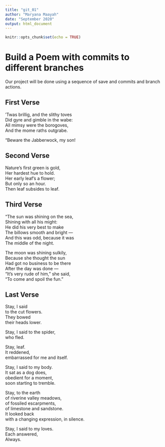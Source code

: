 ```yaml
---
title: "git_01"
author: "Maryana Maayah"
date: "September 2020"
output: html_document
---
```


```r
knitr::opts_chunk$set(echo = TRUE)
```
# Build a Poem with commits to different branches
Our project will be done using a sequence of save and commits and branch actions.
<!-- Do not modify or change any text in "!--" bracketed areas such as this --- these are instructions to
you, if you change any of this the git program will notice it and compromise your git merging strategy !-->

## First Verse 
<!--Put the first five lines of a poem by Lewis Carrol in this section!-->
’Twas brillig, and the slithy toves    
      Did gyre and gimble in the wabe:   
All mimsy were the borogoves,   
      And the mome raths outgrabe.  
  
“Beware the Jabberwock, my son!   


## Second Verse
<!--Put the first five lines of a poem by Robert Frost here!-->
Nature’s first green is gold,  
Her hardest hue to hold.  
Her early leaf’s a flower;  
But only so an hour.  
Then leaf subsides to leaf.  

## Third Verse
<!--Put the first two verses of The Walrus and the Carpenter here!-->
"The sun was shining on the sea,  
      Shining with all his might:  
He did his very best to make  
      The billows smooth and bright —  
And this was odd, because it was  
      The middle of the night.  
  
The moon was shining sulkily,  
      Because she thought the sun  
Had got no business to be there  
      After the day was done —  
"It's very rude of him," she said,  
      "To come and spoil the fun." 
      
## Last Verse
<!--Put a short poem of your choice 8-20 lines,here!-->
Stay, I said  
to the cut flowers.  
They bowed  
their heads lower.  
  
Stay, I said to the spider,  
who fled.  
  
Stay, leaf.  
It reddened,  
embarrassed for me and itself.  
  
Stay, I said to my body.  
It sat as a dog does,  
obedient for a moment,  
soon starting to tremble.  
  
Stay, to the earth  
of riverine valley meadows,  
of fossiled escarpments,  
of limestone and sandstone.  
It looked back  
with a changing expression, in silence.  
  
Stay, I said to my loves.  
Each answered,  
Always.  
